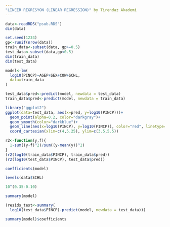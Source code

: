 ```yaml
---
"LİNEER REGRESYON (LINEAR REGRESSION)" by Tirendaz Akademi
---
```

```r
data<-readRDS("psub.RDS")
dim(data)
```

```r
set.seed(1234)
gp<-runif(nrow(data))
train_data<-subset(data, gp>=0.5)
test_data<-subset(data,gp<0.5)
dim(train_data)
dim(test_data)
```

```r
model<-lm(
  log10(PINCP)~AGEP+SEX+COW+SCHL, 
  data=train_data
)
```

```r
test_data$pred<-predict(model, newdata = test_data)
train_data$pred<-predict(model, newdata = train_data)
```

```r
library("ggplot2")
ggplot(data=test_data, aes(x=pred, y=log10(PINCP)))+
  geom_point(alpha=0.2, color="darkgray")+
  geom_smooth(color="darkblue")+
  geom_line(aes(x=log10(PINCP), y=log10(PINCP)), color="red", linetype=2)+
  coord_cartesian(xlim=c(4,5.25), ylim=c(3.5,5.5))
```

```r
r2<-function(y,f){
  1-sum((y-f)^2)/sum((y-mean(y))^2)
}
(r2(log10(train_data$PINCP), train_data$pred))
(r2(log10(test_data$PINCP), test_data$pred))
```

```r
coefficients(model)
```

```r
levels(data$SCHL)
```

```r
10^(0.35-0.10)
```

```r
summary(model)
```

```r
(resids_test<-summary(
  log10(test_data$PINCP)-predict(model, newdata = test_data)))
```

```r
summary(model)$coefficients
```





















































































































